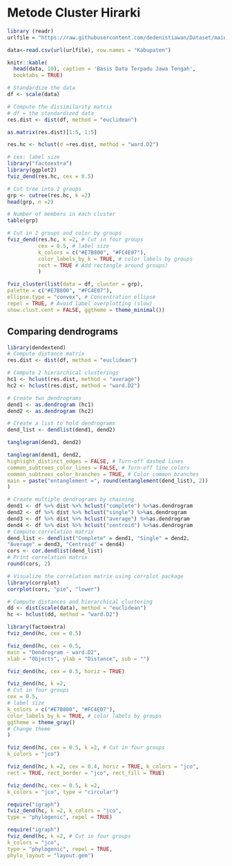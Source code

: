 # Metode Cluster Hirarki {#HC}

```r
library (readr)
urlfile = "https://raw.githubusercontent.com/dedenistiawan/Dataset/main/Basis%20Data%20Terpadu%20Jateng.csv"

data<-read.csv(url(urlfile), row.names = "Kabupaten")
```

```r
knitr::kable(
  head(data, 10), caption = 'Basis Data Terpadu Jawa Tengah',
  booktabs = TRUE)
```

```r
# Standardize the data
df <- scale(data)
```


```r
# Compute the dissimilarity matrix
# df = the standardized data
res.dist <- dist(df, method = "euclidean")
```

```r
as.matrix(res.dist)[1:5, 1:5]
```

```r
res.hc <- hclust(d =res.dist, method = "ward.D2")
```

```r
# cex: label size
library("factoextra")
library(ggplot2)
fviz_dend(res.hc, cex = 0.5)
```


```r
# Cut tree into 2 groups
grp <- cutree(res.hc, k =2)
head(grp, n =2)
```
```r
# Number of members in each cluster
table(grp)
```
```r
# Cut in 2 groups and color by groups
fviz_dend(res.hc, k =2, # Cut in four groups
          cex = 0.5, # label size
          k_colors = c("#E7B800", "#FC4E07"),
          color_labels_by_k = TRUE, # color labels by groups
          rect = TRUE # Add rectangle around groups)
          )
```

```r
fviz_cluster(list(data = df, cluster = grp),
palette = c("#E7B800", "#FC4E07"),
ellipse.type = "convex", # Concentration ellipse
repel = TRUE, # Avoid label overplotting (slow)
show.clust.cent = FALSE, ggtheme = theme_minimal())
```

## Comparing dendrograms
```r
library(dendextend)
# Compute distance matrix
res.dist <- dist(df, method = "euclidean")

# Compute 2 hierarchical clusterings
hc1 <- hclust(res.dist, method = "average")
hc2 <- hclust(res.dist, method = "ward.D2")

# Create two dendrograms
dend1 <- as.dendrogram (hc1)
dend2 <- as.dendrogram (hc2)

# Create a list to hold dendrograms
dend_list <- dendlist(dend1, dend2)
```

```r
tanglegram(dend1, dend2)
```
```r
tanglegram(dend1, dend2,
highlight_distinct_edges = FALSE, # Turn-off dashed lines
common_subtrees_color_lines = FALSE, # Turn-off line colors
common_subtrees_color_branches = TRUE, # Color common branches
main = paste("entanglement =", round(entanglement(dend_list), 2))
)
```
```r
# Create multiple dendrograms by chaining
dend1 <- df %>% dist %>% hclust("complete") %>%as.dendrogram
dend2 <- df %>% dist %>% hclust("single") %>%as.dendrogram
dend3 <- df %>% dist %>% hclust("average") %>%as.dendrogram
dend4 <- df %>% dist %>% hclust("centroid") %>%as.dendrogram
# Compute correlation matrix
dend_list <- dendlist("Complete" = dend1, "Single" = dend2,
"Average" = dend3, "Centroid" = dend4)
cors <- cor.dendlist(dend_list)
# Print correlation matrix
round(cors, 2)
```
```r
# Visualize the correlation matrix using corrplot package
library(corrplot)
corrplot(cors, "pie", "lower")
```
```r
# Compute distances and hierarchical clustering
dd <- dist(scale(data), method = "euclidean")
hc <- hclust(dd, method = "ward.D2")
```

```r
library(factoextra)
fviz_dend(hc, cex = 0.5)
```
```r
fviz_dend(hc, cex = 0.5,
main = "Dendrogram - ward.D2",
xlab = "Objects", ylab = "Distance", sub = "")
```

```r
fviz_dend(hc, cex = 0.5, horiz = TRUE)
```

```r
fviz_dend(hc, k =2,
# Cut in four groups
cex = 0.5,
# label size
k_colors = c("#E7B800", "#FC4E07"),
color_labels_by_k = TRUE, # color labels by groups
ggtheme = theme_gray()
# Change theme
)
```
```r
fviz_dend(hc, cex = 0.5, k =2, # Cut in four groups
k_colors = "jco")
```
```r
fviz_dend(hc, k =2, cex = 0.4, horiz = TRUE, k_colors = "jco",
rect = TRUE, rect_border = "jco", rect_fill = TRUE)
```
```r
fviz_dend(hc, cex = 0.5, k =2,
k_colors = "jco", type = "circular")
```
```r
require("igraph")
fviz_dend(hc, k =2, k_colors = "jco",
type = "phylogenic", repel = TRUE)
```
```r
require("igraph")
fviz_dend(hc, k =2, # Cut in four groups
k_colors = "jco",
type = "phylogenic", repel = TRUE,
phylo_layout = "layout.gem")
```

